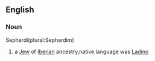 ==English==
===Noun===
Sephardi(plural:Sephardim)
#a [[Jew]] of [[Iberian]]  ancestry,native language was [[Ladino]]